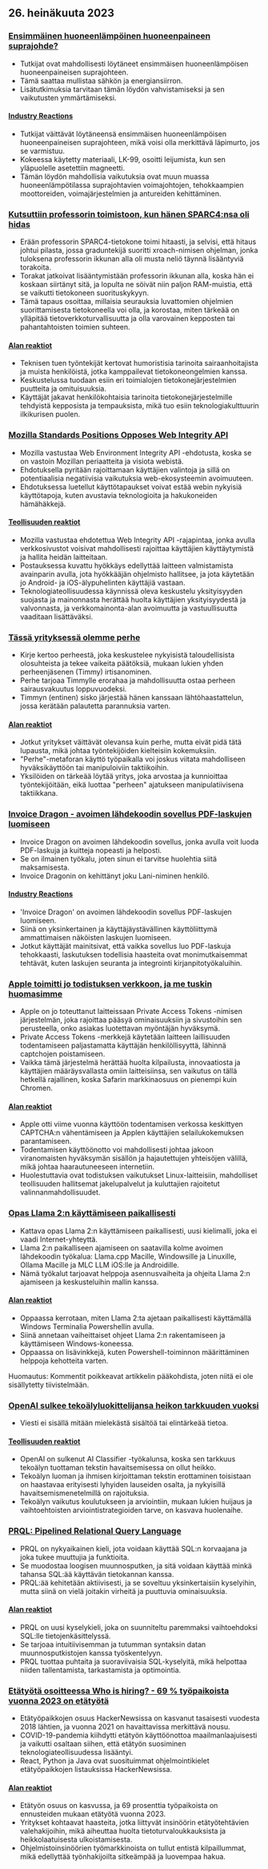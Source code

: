 

<CallToAction />

<Steps>

## 26. heinäkuuta 2023

### [Ensimmäinen huoneenlämpöinen huoneenpaineen suprajohde?](https://arxiv.org/abs/2307.12008)

- Tutkijat ovat mahdollisesti löytäneet ensimmäisen huoneenlämpöisen huoneenpaineisen suprajohteen.
- Tämä saattaa mullistaa sähkön ja energiansiirron.
- Lisätutkimuksia tarvitaan tämän löydön vahvistamiseksi ja sen vaikutusten ymmärtämiseksi.

#### [Industry Reactions](http://news.ycombinator.com/item?id=36864624)

- Tutkijat väittävät löytäneensä ensimmäisen huoneenlämpöisen huoneenpaineisen suprajohteen, mikä voisi olla merkittävä läpimurto, jos se varmistuu.
- Kokeessa käytetty materiaali, LK-99, osoitti leijumista, kun sen yläpuolelle asetettiin magneetti.
- Tämän löydön mahdollisia vaikutuksia ovat muun muassa huoneenlämpötilassa suprajohtavien voimajohtojen, tehokkaampien moottoreiden, voimajärjestelmien ja antureiden kehittäminen.

### [Kutsuttiin professorin toimistoon, kun hänen SPARC4:nsa oli hidas](https://infosec.exchange/@paco/110772422266480371)

- Erään professorin SPARC4-tietokone toimi hitaasti, ja selvisi, että hitaus johtui pilasta, jossa graduntekijä suoritti xroach-nimisen ohjelman, jonka tuloksena professorin ikkunan alla oli musta neliö täynnä lisääntyviä torakoita.
- Torakat jatkoivat lisääntymistään professorin ikkunan alla, koska hän ei koskaan siirtänyt sitä, ja lopulta ne söivät niin paljon RAM-muistia, että se vaikutti tietokoneen suorituskykyyn.
- Tämä tapaus osoittaa, millaisia seurauksia luvattomien ohjelmien suorittamisesta tietokoneella voi olla, ja korostaa, miten tärkeää on ylläpitää tietoverkkoturvallisuutta ja olla varovainen kepposten tai pahantahtoisten toimien suhteen.

#### [Alan reaktiot](http://news.ycombinator.com/item?id=36857314)

- Teknisen tuen työntekijät kertovat humoristisia tarinoita sairaanhoitajista ja muista henkilöistä, jotka kamppailevat tietokoneongelmien kanssa.
- Keskustelussa tuodaan esiin eri toimialojen tietokonejärjestelmien puutteita ja omituisuuksia.
- Käyttäjät jakavat henkilökohtaisia tarinoita tietokonejärjestelmille tehdyistä kepposista ja tempauksista, mikä tuo esiin teknologiakulttuurin ilkikurisen puolen.

### [Mozilla Standards Positions Opposes Web Integrity API](https://github.com/mozilla/standards-positions/issues/852)

- Mozilla vastustaa Web Environment Integrity API -ehdotusta, koska se on vastoin Mozillan periaatteita ja visiota webistä.
- Ehdotuksella pyritään rajoittamaan käyttäjien valintoja ja sillä on potentiaalisia negatiivisia vaikutuksia web-ekosysteemin avoimuuteen.
- Ehdotuksessa luetellut käyttötapaukset voivat estää webin nykyisiä käyttötapoja, kuten avustavia teknologioita ja hakukoneiden hämähäkkejä.

#### [Teollisuuden reaktiot](http://news.ycombinator.com/item?id=36857032)

- Mozilla vastustaa ehdotettua Web Integrity API -rajapintaa, jonka avulla verkkosivustot voisivat mahdollisesti rajoittaa käyttäjien käyttäytymistä ja hallita heidän laitteitaan.
- Postauksessa kuvattu hyökkäys edellyttää laitteen valmistamista avainparin avulla, jota hyökkääjän ohjelmisto hallitsee, ja jota käytetään jo Android- ja iOS-älypuhelinten käyttäjiä vastaan.
- Teknologiateollisuudessa käynnissä oleva keskustelu yksityisyyden suojasta ja mainonnasta herättää huolta käyttäjien yksityisyydestä ja valvonnasta, ja verkkomainonta-alan avoimuutta ja vastuullisuutta vaaditaan lisättäväksi.

### [Tässä yrityksessä olemme perhe](https://pboyd.io/posts/at-company-we-are-family/)

- Kirje kertoo perheestä, joka keskustelee nykyisistä taloudellisista olosuhteista ja tekee vaikeita päätöksiä, mukaan lukien yhden perheenjäsenen (Timmy) irtisanominen.
- Perhe tarjoaa Timmylle erorahaa ja mahdollisuutta ostaa perheen sairausvakuutus loppuvuodeksi.
- Timmyn (entinen) sisko järjestää hänen kanssaan lähtöhaastattelun, jossa kerätään palautetta parannuksia varten.

#### [Alan reaktiot](http://news.ycombinator.com/item?id=36864476)

- Jotkut yritykset väittävät olevansa kuin perhe, mutta eivät pidä tätä lupausta, mikä johtaa työntekijöiden kielteisiin kokemuksiin.
- "Perhe"-metaforan käyttö työpaikalla voi joskus viitata mahdolliseen hyväksikäyttöön tai manipuloiviin taktiikoihin.
- Yksilöiden on tärkeää löytää yritys, joka arvostaa ja kunnioittaa työntekijöitään, eikä luottaa "perheen" ajatukseen manipulatiivisena taktiikkana.

### [Invoice Dragon - avoimen lähdekoodin sovellus PDF-laskujen luomiseen](https://invoicedragon.com/)

- Invoice Dragon on avoimen lähdekoodin sovellus, jonka avulla voit luoda PDF-laskuja ja kuitteja nopeasti ja helposti.
- Se on ilmainen työkalu, joten sinun ei tarvitse huolehtia siitä maksamisesta.
- Invoice Dragonin on kehittänyt joku Lani-niminen henkilö.

#### [Industry Reactions](http://news.ycombinator.com/item?id=36860898)

- 'Invoice Dragon' on avoimen lähdekoodin sovellus PDF-laskujen luomiseen.
- Siinä on yksinkertainen ja käyttäjäystävällinen käyttöliittymä ammattimaisen näköisten laskujen luomiseen.
- Jotkut käyttäjät mainitsivat, että vaikka sovellus luo PDF-laskuja tehokkaasti, laskutuksen todellisia haasteita ovat monimutkaisemmat tehtävät, kuten laskujen seuranta ja integrointi kirjanpitotyökaluihin.

### [Apple toimitti jo todistuksen verkkoon, ja me tuskin huomasimme](https://httptoolkit.com/blog/apple-private-access-tokens-attestation/)

- Apple on jo toteuttanut laitteissaan Private Access Tokens -nimisen järjestelmän, joka rajoittaa pääsyä ominaisuuksiin ja sivustoihin sen perusteella, onko asiakas luotettavan myöntäjän hyväksymä.
- Private Access Tokens -merkkejä käytetään laitteen laillisuuden todentamiseen paljastamatta käyttäjän henkilöllisyyttä, lähinnä captchojen poistamiseen.
- Vaikka tämä järjestelmä herättää huolta kilpailusta, innovaatiosta ja käyttäjien määräysvallasta omiin laitteisiinsa, sen vaikutus on tällä hetkellä rajallinen, koska Safarin markkinaosuus on pienempi kuin Chromen.

#### [Alan reaktiot](http://news.ycombinator.com/item?id=36862494)

- Apple otti viime vuonna käyttöön todentamisen verkossa keskittyen CAPTCHA:n vähentämiseen ja Applen käyttäjien selailukokemuksen parantamiseen.
- Todentamisen käyttöönotto voi mahdollisesti johtaa jakoon viranomaisten hyväksymän sisällön ja hajautettujen yhteisöjen välillä, mikä johtaa haarautuneeseen internetiin.
- Huolestuttavia ovat todistuksen vaikutukset Linux-laitteisiin, mahdolliset teollisuuden hallitsemat jakelupalvelut ja kuluttajien rajoitetut valinnanmahdollisuudet.

### [Opas Llama 2:n käyttämiseen paikallisesti](https://replicate.com/blog/run-llama-locally)

- Kattava opas Llama 2:n käyttämiseen paikallisesti, uusi kielimalli, joka ei vaadi Internet-yhteyttä.
- Llama 2:n paikalliseen ajamiseen on saatavilla kolme avoimen lähdekoodin työkalua: Llama.cpp Macille, Windowsille ja Linuxille, Ollama Macille ja MLC LLM iOS:lle ja Androidille.
- Nämä työkalut tarjoavat helppoja asennusvaiheita ja ohjeita Llama 2:n ajamiseen ja keskusteluihin mallin kanssa.

#### [Alan reaktiot](http://news.ycombinator.com/item?id=36865495)

- Oppaassa kerrotaan, miten Llama 2:ta ajetaan paikallisesti käyttämällä Windows Terminalia Powershellin avulla.
- Siinä annetaan vaiheittaiset ohjeet Llama 2:n rakentamiseen ja käyttämiseen Windows-koneessa.
- Oppaassa on lisävinkkejä, kuten Powershell-toiminnon määrittäminen helppoja kehotteita varten.

Huomautus: Kommentit poikkeavat artikkelin pääkohdista, joten niitä ei ole sisällytetty tiivistelmään.

### [OpenAI sulkee tekoälyluokittelijansa heikon tarkkuuden vuoksi](https://decrypt.co/149826/openai-quietly-shutters-its-ai-detection-tool)

- Viesti ei sisällä mitään mielekästä sisältöä tai elintärkeää tietoa.

#### [Teollisuuden reaktiot](http://news.ycombinator.com/item?id=36862850)

- OpenAI on sulkenut AI Classifier -työkalunsa, koska sen tarkkuus tekoälyn tuottaman tekstin havaitsemisessa on ollut heikko.
- Tekoälyn luoman ja ihmisen kirjoittaman tekstin erottaminen toisistaan on haastavaa erityisesti lyhyiden lauseiden osalta, ja nykyisillä havaitsemismenetelmillä on rajoituksia.
- Tekoälyn vaikutus koulutukseen ja arviointiin, mukaan lukien huijaus ja vaihtoehtoisten arviointistrategioiden tarve, on kasvava huolenaihe.

### [PRQL: Pipelined Relational Query Language](https://github.com/PRQL/prql)

- PRQL on nykyaikainen kieli, jota voidaan käyttää SQL:n korvaajana ja joka tukee muuttujia ja funktioita.
- Se muodostaa loogisen muunnosputken, ja sitä voidaan käyttää minkä tahansa SQL:ää käyttävän tietokannan kanssa.
- PRQL:ää kehitetään aktiivisesti, ja se soveltuu yksinkertaisiin kyselyihin, mutta siinä on vielä joitakin virheitä ja puuttuvia ominaisuuksia.

#### [Alan reaktiot](http://news.ycombinator.com/item?id=36866861)

- PRQL on uusi kyselykieli, joka on suunniteltu paremmaksi vaihtoehdoksi SQL:lle tietojenkäsittelyssä.
- Se tarjoaa intuitiivisemman ja tutumman syntaksin datan muunnosputkistojen kanssa työskentelyyn.
- PRQL tuottaa puhtaita ja suoraviivaisia SQL-kyselyitä, mikä helpottaa niiden tallentamista, tarkastamista ja optimointia.

### [Etätyötä osoitteessa Who is hiring? - 69 % työpaikoista vuonna 2023 on etätyötä](https://blog.spatial.chat/tracking-hackernews-shifting-preferences-for-remote-jobs-over-5-years/)

- Etätyöpaikkojen osuus HackerNewsissa on kasvanut tasaisesti vuodesta 2018 lähtien, ja vuonna 2021 on havaittavissa merkittävä nousu.
- COVID-19-pandemia kiihdytti etätyön käyttöönottoa maailmanlaajuisesti ja vaikutti osaltaan siihen, että etätyön suosiminen teknologiateollisuudessa lisääntyi.
- React, Python ja Java ovat suosituimmat ohjelmointikielet etätyöpaikkojen listauksissa HackerNewsissa.

#### [Alan reaktiot](http://news.ycombinator.com/item?id=36863280)

- Etätyön osuus on kasvussa, ja 69 prosenttia työpaikoista on ennusteiden mukaan etätyötä vuonna 2023.
- Yritykset kohtaavat haasteita, jotka liittyvät insinöörin etätyötehtävien valehakijoihin, mikä aiheuttaa huolta tietoturvaloukkauksista ja heikkolaatuisesta ulkoistamisesta.
- Ohjelmistoinsinöörien työmarkkinoista on tullut entistä kilpaillummat, mikä edellyttää työnhakijoilta sitkeämpää ja luovempaa hakua.

</Steps>
